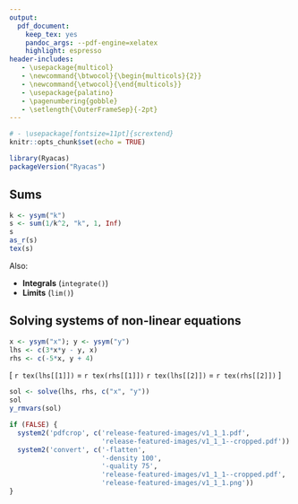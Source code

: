 ```yaml
---
output: 
  pdf_document: 
    keep_tex: yes
    pandoc_args: --pdf-engine=xelatex
    highlight: espresso
header-includes:
   - \usepackage{multicol}
   - \newcommand{\btwocol}{\begin{multicols}{2}}
   - \newcommand{\etwocol}{\end{multicols}}
   - \usepackage{palatino}
   - \pagenumbering{gobble}
   - \setlength{\OuterFrameSep}{-2pt}
---
```


```r
# - \usepackage[fontsize=11pt]{scrextend}
knitr::opts_chunk$set(echo = TRUE)
```

```r
library(Ryacas)
packageVersion("Ryacas")
```

\btwocol

## Sums

```r
k <- ysym("k")
s <- sum(1/k^2, "k", 1, Inf)
s
as_r(s)
tex(s)
```

Also:

* **Integrals** (`integrate()`)
* **Limits** (`lim()`)

<!---
### Integrals

```r
x <- ysym("x")
a <- ysym("a")
integrate(x^a, "x")
```
--->

\vfill\null

\columnbreak

## Solving systems of non-linear equations

```r
x <- ysym("x"); y <- ysym("y")
lhs <- c(3*x*y - y, x)
rhs <- c(-5*x, y + 4)
```

\vspace{-1em}

\[
`r tex(lhs[[1]])` = `r tex(rhs[[1]])` \quad \text{and} \quad
`r tex(lhs[[2]])` = `r tex(rhs[[2]])`
\]

```r
sol <- solve(lhs, rhs, c("x", "y")) 
sol
y_rmvars(sol)
```

\etwocol



```r
if (FALSE) {
  system2('pdfcrop', c('release-featured-images/v1_1_1.pdf',
                       'release-featured-images/v1_1_1--cropped.pdf'))
  system2('convert', c('-flatten', 
                       '-density 100',
                       '-quality 75', 
                       'release-featured-images/v1_1_1--cropped.pdf',
                       'release-featured-images/v1_1_1.png'))
}
```

